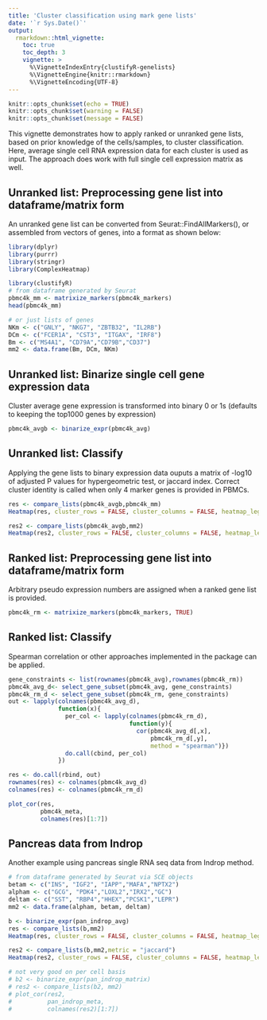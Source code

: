 ```yaml
---
title: 'Cluster classification using mark gene lists'
date: '`r Sys.Date()`'
output:
  rmarkdown::html_vignette:
    toc: true
    toc_depth: 3
    vignette: >
      %\VignetteIndexEntry{clustifyR-genelists}
      %\VignetteEngine{knitr::rmarkdown}
      %\VignetteEncoding{UTF-8}
---
```


```r
knitr::opts_chunk$set(echo = TRUE)
knitr::opts_chunk$set(warning = FALSE)
knitr::opts_chunk$set(message = FALSE)
```

This vignette demonstrates how to apply ranked or unranked gene lists, based on prior knowledge of the cells/samples, to cluster classification. Here, average single cell RNA expression data for each cluster is used as input. The approach does work with full single cell expression matrix as well.

## Unranked list: Preprocessing gene list into dataframe/matrix form
An unranked gene list can be converted from Seurat::FindAllMarkers(), or assembled from vectors of genes, into a format as shown below:
```r
library(dplyr)
library(purrr)
library(stringr)
library(ComplexHeatmap)
```

```r
library(clustifyR)
# from dataframe generated by Seurat
pbmc4k_mm <- matrixize_markers(pbmc4k_markers)
head(pbmc4k_mm)

# or just lists of genes
NKm <- c("GNLY", "NKG7", "ZBTB32", "IL2RB")
DCm <- c("FCER1A", "CST3", "ITGAX", "IRF8")
Bm <- c("MS4A1", "CD79A","CD79B","CD37")
mm2 <- data.frame(Bm, DCm, NKm)
```

## Unranked list: Binarize single cell gene expression data
Cluster average gene expression is transformed into binary 0 or 1s (defaults to keeping the top1000 genes by expression)
```r
pbmc4k_avgb <- binarize_expr(pbmc4k_avg)
```

## Unranked list: Classify
Applying the gene lists to binary expression data ouputs a matrix of -log10 of adjusted P values for hypergeometric test, or jaccard index. Correct cluster identity is called when only 4 marker genes is provided in PBMCs.
```r
res <- compare_lists(pbmc4k_avgb,pbmc4k_mm)
Heatmap(res, cluster_rows = FALSE, cluster_columns = FALSE, heatmap_legend_param = list(title = "-log10(adjP)"))

res2 <- compare_lists(pbmc4k_avgb,mm2)
Heatmap(res2, cluster_rows = FALSE, cluster_columns = FALSE, heatmap_legend_param = list(title = "-log10(adjP)"))
```


## Ranked list: Preprocessing gene list into dataframe/matrix form
Arbitrary pseudo expression numbers are assigned when a ranked gene list is provided.
```r
pbmc4k_rm <- matrixize_markers(pbmc4k_markers, TRUE)
```

## Ranked list: Classify
Spearman correlation or other approaches implemented in the package can be applied.
```r
gene_constraints <- list(rownames(pbmc4k_avg),rownames(pbmc4k_rm))
pbmc4k_avg_d<- select_gene_subset(pbmc4k_avg, gene_constraints)
pbmc4k_rm_d <- select_gene_subset(pbmc4k_rm, gene_constraints)
out <- lapply(colnames(pbmc4k_avg_d),
              function(x){
                per_col <- lapply(colnames(pbmc4k_rm_d),
                                  function(y){
                                    cor(pbmc4k_avg_d[,x],
                                        pbmc4k_rm_d[,y],
                                        method = "spearman")})
                do.call(cbind, per_col)
              })

res <- do.call(rbind, out)
rownames(res) <- colnames(pbmc4k_avg_d)
colnames(res) <- colnames(pbmc4k_rm_d)

plot_cor(res,
         pbmc4k_meta,
         colnames(res)[1:7])
```

## Pancreas data from Indrop

Another example using pancreas single RNA seq data from Indrop method.

```r
# from dataframe generated by Seurat via SCE objects
betam <- c("INS", "IGF2", "IAPP","MAFA","NPTX2")
alpham <- c("GCG", "PDK4","LOXL2","IRX2","GC")
deltam <- c("SST", "RBP4","HHEX","PCSK1","LEPR")
mm2 <- data.frame(alpham, betam, deltam)

b <- binarize_expr(pan_indrop_avg)
res <- compare_lists(b,mm2)
Heatmap(res, cluster_rows = FALSE, cluster_columns = FALSE, heatmap_legend_param = list(title = "-log10(adjP)"))

res2 <- compare_lists(b,mm2,metric = "jaccard")
Heatmap(res2, cluster_rows = FALSE, cluster_columns = FALSE, heatmap_legend_param = list(title = "jaccard index"))

# not very good on per cell basis
# b2 <- binarize_expr(pan_indrop_matrix)
# res2 <- compare_lists(b2, mm2)
# plot_cor(res2,
#          pan_indrop_meta,
#          colnames(res2)[1:7])
```
